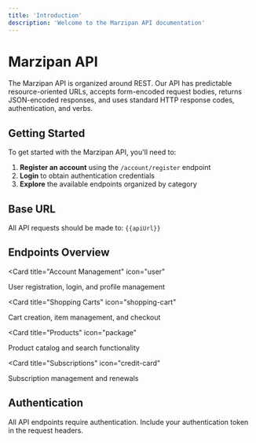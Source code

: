```yaml
---
title: 'Introduction'
description: 'Welcome to the Marzipan API documentation'
---
```


# Marzipan API

The Marzipan API is organized around REST. Our API has predictable resource-oriented URLs, accepts form-encoded request bodies, returns JSON-encoded responses, and uses standard HTTP response codes, authentication, and verbs.

## Getting Started

To get started with the Marzipan API, you'll need to:

1. **Register an account** using the `/account/register` endpoint
2. **Login** to obtain authentication credentials
3. **Explore** the available endpoints organized by category

## Base URL

All API requests should be made to: `{{apiUrl}}`

## Endpoints Overview

<Card
  title="Account Management"
  icon="user"
>
  User registration, login, and profile management
</Card>

<Card
  title="Shopping Carts"
  icon="shopping-cart"
>
  Cart creation, item management, and checkout
</Card>

<Card
  title="Products"
  icon="package"
>
  Product catalog and search functionality
</Card>

<Card
  title="Subscriptions"
  icon="credit-card"
>
  Subscription management and renewals
</Card>

## Authentication

All API endpoints require authentication. Include your authentication token in the request headers.
